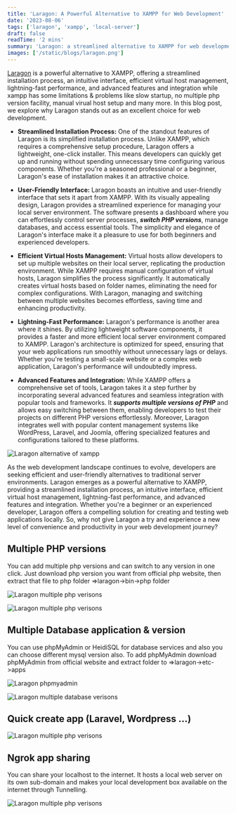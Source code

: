 ```yaml
---
title: 'Laragon: A Powerful Alternative to XAMPP for Web Development'
date: '2023-08-06'
tags: ['laragon', 'xampp', 'local-server']
draft: false
readTime: '2 mins'
summary: 'Laragon: a streamlined alternative to XAMPP for web development. With its intuitive interface, efficient virtual hosts, and lightning-fast performance, its a game-changer.'
images: ['/static/blogs/laragon.png']
---
```


<a href="https://laragon.org/index.html" target="_blank">Laragon</a> is a powerful alternative to XAMPP, offering a streamlined installation process, an intuitive interface, efficient virtual host management, lightning-fast performance, and advanced features and integration while xampp has some limitations & problems like slow startup, no multiple php version facility, manual virual host setup and many more. In this blog post, we explore why Laragon stands out as an excellent choice for web development.

- **Streamlined Installation Process:**
One of the standout features of Laragon is its simplified installation process. Unlike XAMPP, which requires a comprehensive setup procedure, Laragon offers a lightweight, one-click installer. This means developers can quickly get up and running without spending unnecessary time configuring various components. Whether you're a seasoned professional or a beginner, Laragon's ease of installation makes it an attractive choice.

- **User-Friendly Interface:**
Laragon boasts an intuitive and user-friendly interface that sets it apart from XAMPP. With its visually appealing design, Laragon provides a streamlined experience for managing your local server environment. The software presents a dashboard where you can effortlessly control server processes, _**switch PHP versions**_, manage databases, and access essential tools. The simplicity and elegance of Laragon's interface make it a pleasure to use for both beginners and experienced developers.

- **Efficient Virtual Hosts Management:**
Virtual hosts allow developers to set up multiple websites on their local server, replicating the production environment. While XAMPP requires manual configuration of virtual hosts, Laragon simplifies the process significantly. It automatically creates virtual hosts based on folder names, eliminating the need for complex configurations. With Laragon, managing and switching between multiple websites becomes effortless, saving time and enhancing productivity.

- **Lightning-Fast Performance:**
Laragon's performance is another area where it shines. By utilizing lightweight software components, it provides a faster and more efficient local server environment compared to XAMPP. Laragon's architecture is optimized for speed, ensuring that your web applications run smoothly without unnecessary lags or delays. Whether you're testing a small-scale website or a complex web application, Laragon's performance will undoubtedly impress.

- **Advanced Features and Integration:**
While XAMPP offers a comprehensive set of tools, Laragon takes it a step further by incorporating several advanced features and seamless integration with popular tools and frameworks. It _**supports multiple versions of PHP**_ and allows easy switching between them, enabling developers to test their projects on different PHP versions effortlessly. Moreover, Laragon integrates well with popular content management systems like WordPress, Laravel, and Joomla, offering specialized features and configurations tailored to these platforms.

![Laragon alternative of xampp](/static/blogs/laragon.png)

As the web development landscape continues to evolve, developers are seeking efficient and user-friendly alternatives to traditional server environments. Laragon emerges as a powerful alternative to XAMPP, providing a streamlined installation process, an intuitive interface, efficient virtual host management, lightning-fast performance, and advanced features and integration. Whether you're a beginner or an experienced developer, Laragon offers a compelling solution for creating and testing web applications locally. So, why not give Laragon a try and experience a new level of convenience and productivity in your web development journey?

## Multiple PHP versions

You can add multiple php versions and can switch to any version in one click. Just download php version you want from official php website, then extract that file to php folder =>laragon->bin->php folder 

![Laragon multiple php verisons](/static/blogs/laragon-php-location.png)

![Laragon multiple php verisons](/static/blogs/laragon-php-version.png)


## Multiple Database application & version

You can use phpMyAdmin or HeidiSQL for database services and also you can choose different mysql version also. To add phpMyAdmin download phpMyAdmin from official website and extract folder to =>laragon->etc->apps

![Laragon phpmyadmin](/static/blogs/laragon-phpmyadmin.png)

![Laragon multiple database verisons](/static/blogs/laragon-database.png)




## Quick create app (Laravel, Wordpress ...)
![Laragon multiple php verisons](/static/blogs/laragon-laravel.png)

## Ngrok app sharing

You can share your localhost to the internet. It hosts a local web server on its own sub-domain and makes your local development box available on the internet through Tunnelling.

![Laragon multiple php verisons](/static/blogs/laragon-laravel.png)